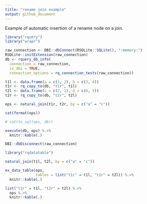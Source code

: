```yaml
---
title: "rename join example"
output: github_document
---
```


Example of automatic insertion of a rename node on a join.

```r

library("rquery")
library("wrapr")

raw_connection <- DBI::dbConnect(RSQLite::SQLite(), ":memory:")
RSQLite::initExtension(raw_connection)
db <- rquery_db_info(
  connection = raw_connection,
  is_dbi = TRUE,
  connection_options = rq_connection_tests(raw_connection))

t1l <- data.frame(a = c(1, 2), b = c(3, 4))
t1r <- rq_copy_to(db, "t1r", t1l)
t2l <- data.frame(c = c(2, 1), d = c(6, 5))
t2r <- rq_copy_to(db, "t2r", t2l)

ops <- natural_join(t1r, t2r, by = c("a" = "c"))

cat(format(ops))

# cat(to_sql(ops, db))

execute(db, ops) %.>%
  knitr::kable(.)

DBI::dbDisconnect(raw_connection)

library("rqdatatable")

natural_join(t1l, t2l, by = c("a" = "c"))

ex_data_table(ops,
              tables = list("t1r" = t1l, "t2r" = t2l)) %.>%
  knitr::kable(.)

list("t1r" = t1l, "t2r" = t2l) %.>% 
  ops %.>%
  knitr::kable(.)
```
